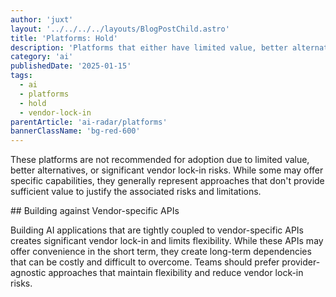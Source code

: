 ```yaml
---
author: 'juxt'
layout: '../../../../layouts/BlogPostChild.astro'
title: 'Platforms: Hold'
description: 'Platforms that either have limited value, better alternatives, or pose vendor lock-in risks'
category: 'ai'
publishedDate: '2025-01-15'
tags:
  - ai
  - platforms
  - hold
  - vendor-lock-in
parentArticle: 'ai-radar/platforms'
bannerClassName: 'bg-red-600'
---
```


These platforms are not recommended for adoption due to limited value, better alternatives, or significant vendor lock-in risks. While some may offer specific capabilities, they generally represent approaches that don't provide sufficient value to justify the associated risks and limitations.

<div
  data-radar='true'
  data-meta='{"label":"Building against Vendor-specific APIs"}'
/>
## Building against Vendor-specific APIs

Building AI applications that are tightly coupled to vendor-specific APIs creates significant vendor lock-in and limits flexibility. While these APIs may offer convenience in the short term, they create long-term dependencies that can be costly and difficult to overcome. Teams should prefer provider-agnostic approaches that maintain flexibility and reduce vendor lock-in risks.
